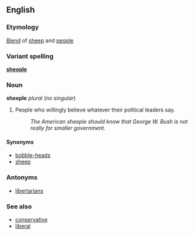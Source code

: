 ==English==
===Etymology===
[[Blend]] of [[sheep]] and [[people]]

===Variant spelling===
'''[[sheople]]'''

===Noun===
'''sheeple''' ''plural'' (''no singular'')

#People who willingly believe whatever their political leaders say.
#:''The American sheeple should know that George W. Bush is not really for smaller government.''

====Synonyms====
*[[bobble-head]]s <!--(self-given name of [[w:Rush Limbaugh]] [[fan]]s)-->
*[[sheep]]

===Antonyms===
*[[libertarian]]s

===See also===
*[[conservative]]
*[[liberal]]